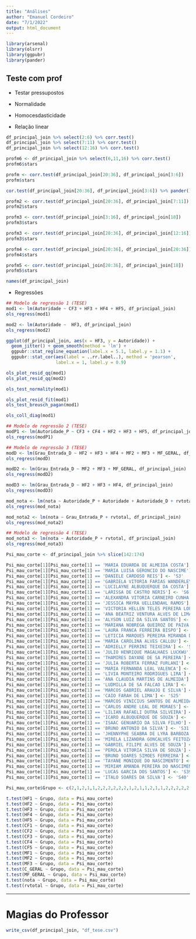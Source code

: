 ```yaml
---
title: "Análises"
author: "Emanuel Cordeiro"
date: "7/1/2022"
output: html_document
---
```

```r
library(arsenal)
library(olsrr)
library(ggpubr)
library(pander)

```



## Teste com prof

- Testar pressupostos

- Normalidade
- Homocesdasticidade
- Relação linear


```r
df_principal_join %>% select(2:6) %>% corr.test()
df_principal_join %>% select(7:11) %>% corr.test()
df_principal_join %>% select(12:16) %>% corr.test()
```

```r
profm6 <- df_principal_join %>% select(6,11,16) %>% corr.test()
profm6$stars 
```

```r
profm <- corr.test(df_principal_join[20:36], df_principal_join[3:6])
profm$stars 
```

```r
cor.test(df_principal_join[20:36], df_principal_join[3:6]) %>% pander()
```


```r
profm2 <- corr.test(df_principal_join[20:36], df_principal_join[7:11])
profm2$stars
```

```r
profm3 <- corr.test(df_principal_join[3:16], df_principal_join[18])
profm3$stars
```

```r
profm3 <- corr.test(df_principal_join[20:36], df_principal_join[12:16])
profm3$stars
```

```r
profm4 <- corr.test(df_principal_join[20:36], df_principal_join[20:36])
profm4$stars
```

```r
profm5 <- corr.test(df_principal_join[20:36], df_principal_join[18])
profm5$stars
```

```r
names(df_principal_join)
```

- Regressões

```r
## Modelo de regressão 1 (TESE)
mod1 <- lm(Autoridade ~ CF3 + HF3 + HF4 + HF5, df_principal_join)
ols_regress(mod1)
```

```r
mod2 <- lm(Autoridade ~  HF3, df_principal_join)
ols_regress(mod2)
```

```r
ggplot(df_principal_join, aes(x = HF3, y = Autoridade)) +
  geom_jitter() + geom_smooth(method = 'lm') +
  ggpubr::stat_regline_equation(label.x = 5.1, label.y = 1.1) +
  ggpubr::stat_cor(aes(label = ..rr.label..), method = 'pearson',
                   label.x = 1, label.y = 0.9)
```

```r
ols_plot_resid_qq(mod1)
ols_plot_resid_qq(mod2)
```

```r
ols_test_normality(mod1)
```

```r
ols_plot_resid_fit(mod1)
ols_test_breusch_pagan(mod1)
```

```r
ols_coll_diag(mod1)
```



```r
## Modelo de regressão 2 (TESE)
modP1 <- lm(Autoridade_P ~ CF3 + CF4 + HF2 + HF3 + HF5, df_principal_join)
ols_regress(modP1)
```

```r
## Modelo de regressão 3 (TESE)
modD <- lm(Grau_Entrada_D ~ HF2 + HF3 + HF4 + MF2 + MF3 + MF_GERAL, df_principal_join)
ols_regress(modD)
```

```r
modD2 <- lm(Grau_Entrada_D ~ MF2 + MF3 + MF_GERAL, df_principal_join)
ols_regress(modD2)
```

```r
modD3 <- lm(Grau_Entrada_D ~ HF2 + HF3 + HF4, df_principal_join)
ols_regress(modD3)
```

```r
mod_nota <- lm(nota ~ Autoridade_P + Autoridade + Autoridade_D + rvtotal, df_principal_join)
ols_regress(mod_nota)
```

```r
mod_nota2 <- lm(nota ~ Grau_Entrada_P + rvtotal, df_principal_join)
ols_regress(mod_nota2)
```

```r
## Modelo de regressão 4 (TESE)
mod_nota3 <- lm(nota ~ Autoridade_P + rvtotal, df_principal_join)
ols_regress(mod_nota3)
```


```r
Psi_mau_corte <- df_principal_join %>% slice(142:174)
```

```r
Psi_mau_corte[1][Psi_mau_corte[1] == 'MARIA EDUARDA DE ALMEIDA COSTA'] <- 'S1'
Psi_mau_corte[1][Psi_mau_corte[1] == 'MARIA LUISA GERONCIO DO NASCIME'] <- 'S2'
Psi_mau_corte[1][Psi_mau_corte[1] == 'DANIELE CARDOSO REIS'] <- 'S3'
Psi_mau_corte[1][Psi_mau_corte[1] == 'GABRIELA VITORIA FARIAS WANDERLEY'] <- 'S4'
Psi_mau_corte[1][Psi_mau_corte[1] == 'LUCILAYNE ALBUQUERQUE DA COSTA'] <- 'S5'
Psi_mau_corte[1][Psi_mau_corte[1] == 'LARISSA DE CASTRO NERIS'] <- 'S6'
Psi_mau_corte[1][Psi_mau_corte[1] == 'ALEXANDRA VITORIA CARNEIRO CUNHA'] <- 'S7'
Psi_mau_corte[1][Psi_mau_corte[1] == 'JESSICA MAYRA UELLENDAHL RAMOS'] <- 'S8'
Psi_mau_corte[1][Psi_mau_corte[1] == 'VICTORIA HELLEN TELES PEREIRA LOPES'] <- 'S9'
Psi_mau_corte[1][Psi_mau_corte[1] == 'ANA BEATRIZ VENTURA ALVES DE LIMA'] <- 'S10'
Psi_mau_corte[1][Psi_mau_corte[1] == 'ALYSON LUIZ DA SILVA SANTOS'] <- 'S11'
Psi_mau_corte[1][Psi_mau_corte[1] == 'MARIANA NOBREGA QUEIROZ DE PAIVA'] <- 'S12'
Psi_mau_corte[1][Psi_mau_corte[1] == 'LAURA FRANCA FERREIRA BISPO'] <- 'S13'
Psi_mau_corte[1][Psi_mau_corte[1] == 'LETICIA MARQUES PEREIRA MIRANDA D'] <- 'S14'
Psi_mau_corte[1][Psi_mau_corte[1] == 'MARIA CAROLINA ALVES CALLOU'] <- 'S15'
Psi_mau_corte[1][Psi_mau_corte[1] == 'ADRIELLY PERRINI TEIXEIRA'] <- 'S16'
Psi_mau_corte[1][Psi_mau_corte[1] == 'JULIO HENRIQUE MAGALHAES LUCKWU'] <- 'S17'
Psi_mau_corte[1][Psi_mau_corte[1] == 'THAMIRES DAYANE DE SA PEREIRA'] <- 'S18'
Psi_mau_corte[1][Psi_mau_corte[1] == 'JULIA ROBERTA FERRAZ FURLANI'] <- 'S19'
Psi_mau_corte[1][Psi_mau_corte[1] == 'MARIA FERNANDA LEAL VALENCA'] <- 'S20'
Psi_mau_corte[1][Psi_mau_corte[1] == 'LIVIA MONTEIRO RODRIGUES LIRA'] <- 'S21'
Psi_mau_corte[1][Psi_mau_corte[1] == 'ANA CLAUDIA MARTINS DE ALMEIDA'] <- 'S22'
Psi_mau_corte[1][Psi_mau_corte[1] == 'LUDMILLA DE SA FALCAO LIRA'] <- 'S23'
Psi_mau_corte[1][Psi_mau_corte[1] == 'MARCOS GABRIEL ARAUJO E SILVA'] <- 'S24'
Psi_mau_corte[1][Psi_mau_corte[1] == 'CAIO FARAH DE LIMA'] <- 'S25'
Psi_mau_corte[1][Psi_mau_corte[1] == 'MARCOS VINICIUS SANTOS DE ALMEIDA'] <- 'S26'
Psi_mau_corte[1][Psi_mau_corte[1] == 'CARLOS ANDRE LEAL DE MORAES'] <- 'S27'
Psi_mau_corte[1][Psi_mau_corte[1] == 'LILIAN RAFAELI DUTRA SILVEIRA'] <- 'S28'
Psi_mau_corte[1][Psi_mau_corte[1] == 'ICARO ALBUQUERQUE DE SOUZA'] <- 'S29'
Psi_mau_corte[1][Psi_mau_corte[1] == 'ISAAC GENUARIO DA SILVA FILHO'] <- 'S30'
Psi_mau_corte[1][Psi_mau_corte[1] == 'BRUNO ANTONIO DA SILVA'] <- 'S31'
Psi_mau_corte[1][Psi_mau_corte[1] == 'JHENNYPHE SEABRA DE LYRA BARBOZA'] <- 'S32'
Psi_mau_corte[1][Psi_mau_corte[1] == 'MIRELA LIZANDRA GONCALVES FEITOZA'] <- 'S33'
Psi_mau_corte[1][Psi_mau_corte[1] == 'GABRIEL FILIPE ALVES DE SOUZA'] <- 'S34'
Psi_mau_corte[1][Psi_mau_corte[1] == 'PEROLA VITORIA SILVA DE SOUZA'] <- 'S35'
Psi_mau_corte[1][Psi_mau_corte[1] == 'BRUNO SOARES SIMOES FERREIRA'] <- 'S36'
Psi_mau_corte[1][Psi_mau_corte[1] == 'TAYANE MONIQUE DO NASCIMENTO'] <- 'S37'
Psi_mau_corte[1][Psi_mau_corte[1] == 'MIRIAM AMANDA PEREIRA DO NASCIMENTO'] <- 'S38'
Psi_mau_corte[1][Psi_mau_corte[1] == 'LUCAS GARCIA DOS SANTOS'] <- 'S39'
Psi_mau_corte[1][Psi_mau_corte[1] == 'ITALO SOARES DA SILVA'] <- 'S40'
```

```r
Psi_mau_corte$Grupo <- c(2,1,2,1,1,2,2,2,2,2,2,1,2,1,1,2,1,1,2,2,2,2,2,2,1,2,1,2,1,1,1,1,1)
```

```r
t.test(HF1 ~ Grupo, data = Psi_mau_corte)
t.test(HF2 ~ Grupo, data = Psi_mau_corte)
t.test(HF3 ~ Grupo, data = Psi_mau_corte)
t.test(HF4 ~ Grupo, data = Psi_mau_corte)
t.test(HF5 ~ Grupo, data = Psi_mau_corte)
t.test(CF1 ~ Grupo, data = Psi_mau_corte)
t.test(CF2 ~ Grupo, data = Psi_mau_corte)
t.test(CF3 ~ Grupo, data = Psi_mau_corte)
t.test(CF4 ~ Grupo, data = Psi_mau_corte)
t.test(CF5 ~ Grupo, data = Psi_mau_corte)
t.test(MF1 ~ Grupo, data = Psi_mau_corte)
t.test(MF2 ~ Grupo, data = Psi_mau_corte)
t.test(MF3 ~ Grupo, data = Psi_mau_corte)
t.test(C_GERAL ~ Grupo, data = Psi_mau_corte)
t.test(MF_GERAL ~ Grupo, data = Psi_mau_corte)
t.test(nota ~ Grupo, data = Psi_mau_corte)
t.test(rvtotal ~ Grupo, data = Psi_mau_corte)
```











------------------------------------------------

# Magias do Professor

```r
write_csv(df_principal_join, "df_tese.csv")
```










